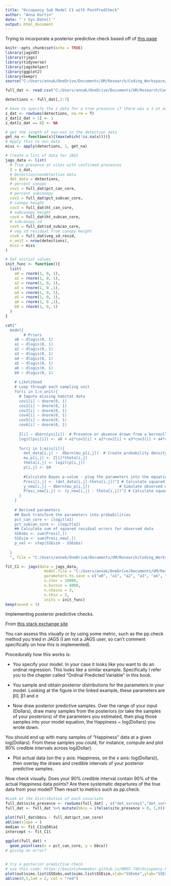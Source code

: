 ```yaml
---
title: "Occupancy Sub Model C1 with PostPredCheck"
author: "Anna Kurtin"
date: "`r Sys.Date()`"
output: html_document
---
```


Trying to incorporate a posterior predictive check based off of [this page](https://kevintshoemaker.github.io/NRES-746/Occupancy.html#Example:_Single_Species_-_Single_Season_Occupancy_Analysis_using_%E2%80%9CJAGS%E2%80%9D_in_R)

```r
knitr::opts_chunk$set(echo = TRUE)
library(jagsUI)
library(rjags)
library(tidyverse)
library(jagshelper)
library(ggplot2)
library(beepr)
source("C:/Users/annak/OneDrive/Documents/UM/Research/Coding_Workspace/Cuckoo-Research/R_Scripts/5_Visualization/Create_HexCodes_CuckooColorBlind.R")
```

```r
full_dat <- read.csv("C:/Users/annak/OneDrive/Documents/UM/Research/Coding_Workspace/Cuckoo-Research/Data/Habitat_Model_Covariates/Occupancy_Covariates/DetHist_VegCovs_Scaled_7-24.csv")

detections <- full_dat[,2:7]

# Have to specify the z data for a true presence if there was a 1 at any time 
z_dat <- rowSums(detections, na.rm = T)
z_dat[z_dat > 1] <- 1
z_dat[z_dat == 0] <- NA

# get the length of non-nas in the detection data
get_na <- function(x){(max(which(!is.na(x))))}
# Apply this to our data
miss <- apply(detections, 1, get_na)
```


```R
# Create a list of data for JAGS
jags_data <- list(
  # True presence at sites with confirmed presences
  Z = z_dat,
  # Detection/nondetection data
  det_data = detections,
  # percent canopy
  cov1 = full_dat$pct_can_core,
  # percent subcanopy
  cov2 = full_dat$pct_subcan_core,
  # canopy height
  cov3 = full_dat$ht_can_core,
  # subcanopy height
  cov4 = full_dat$ht_subcan_core,
  # subcanopy sd
  cov5 = full_dat$sd_subcan_core,
  # veg sd residual from canopy height
  cov6 = full_dat$veg_sd_resid,
  n_unit = nrow(detections),
  miss = miss
)

# Set initial values 
init_func <- function(){
  list(
    a0 = rnorm(1, 0, 1),
    a1 = rnorm(1, 0, 1),
    a2 = rnorm(1, 0, 1),
    a3 = rnorm(1, 0 ,1),
    a4 = rnorm(1, 0, 1),
    a5 = rnorm(1, 0, 1),
    a6 = rnorm(1, 0 ,1),
    b0 = rnorm(1, 0, 1)
  )
}
```

```R
cat("
  model{
        # Priors
    a0 ~ dlogis(0, 1)
    a1 ~ dlogis(0, 1)
    a2 ~ dlogis(0, 1)
    a3 ~ dlogis(0, 1)
    a4 ~ dlogis(0, 1)
    a5 ~ dlogis(0, 1)
    a6 ~ dlogis(0, 1)
    b0 ~ dlogis(0, 1)
  
    # Likelihood
    # Loop through each sampling unit
    for(i in 1:n_unit){
      # Impute missing habitat data
      cov1[i] ~ dnorm(0, 1)
      cov2[i] ~ dnorm(0, 1)
      cov3[i] ~ dnorm(0, 1)
      cov4[i] ~ dnorm(0, 1)
      cov5[i] ~ dnorm(0, 1)
      cov6[i] ~ dnorm(0, 1)
  
      Z[i] ~ dbern(psi[i])  # Presence or absence drawn from a bernoulli distribution with occupancy probability psi  
      logit(psi[i]) <- a0 + a1*cov1[i] + a2*cov2[i] + a3*cov3[i] + a4*cov4[i] + a5*cov5[i] + a6*cov6[i]
      
      for(j in 1:miss[i]){
        det_data[i,j] ~  dbern(mu_p[i,j])  # Create probability density drawn for each site
        mu_p[i,j] <- Z[i]*theta[i,j]
        theta[i,j] <- logit(p[i,j])
        p[i,j] <- b0
        
        #Calculate Bayes p-value - plug the parameters into the equation for each sample of the posterior and use this to create new observations
        Presi[i,j] <- (det_data[i,j]-theta[i,j])^2 # Calculate squared residual of observed data
        y_new[i,j] ~ dbern(mu_p[i,j])             # Simulate observed data
        Presi_new[i,j] <- (y_new[i,j] - theta[i,j])^2 # Calculate squared residual error of simulated data
      }
    }
    
    # Derived parameters
    ## Back transform the parameters into probabilities
    pct_can_core <- ilogit(a1)
    pct_subcan_core <- ilogit(a2)
    ## Calculate sum of squared residual errors for observed data
    SSEobs <- sum(Presi[,])
    SSEsim <- sum(Presi_new[,])
    p_val <- step(SSEsim - SSEobs)  
  
  }
  ", file = "C:/Users/annak/OneDrive/Documents/UM/Research/Coding_Workspace/Cuckoo-Research/R_Scripts/2_Analyses/Habitat_Chapter/Occupancy_Submodel/Model_Structure_Files/JAGS_HabOccModC1-ppcheck.txt")

```

```R
fit_C1 <- jags(data = jags_data, 
                 model.file = "C:/Users/annak/OneDrive/Documents/UM/Research/Coding_Workspace/Cuckoo-Research/R_Scripts/2_Analyses/Habitat_Chapter/Occupancy_Submodel/Model_Structure_Files/JAGS_HabOccModC1-ppcheck.txt",
                 parameters.to.save = c("a0", "a1", "a2", "a3", "a4", "a5", "a6", "b0", "p_val","SSEobs", "SSEsim"),
                 n.iter = 10000, 
                 n.burnin = 4000, 
                 n.chains = 3,
                 n.thin = 2,
                 inits = init_func)
beep(sound = 3)
```


Implementing posterior predictive checks. 

From [this stack exchange site](https://stats.stackexchange.com/questions/174280/what-is-posterior-predictive-check-and-how-i-can-do-that-in-r)

You can assess this visually or by using some metric, such as the pp.check method you tried in JAGS (I am not a JAGS user, so can't comment specifically on how this is implemented).

Procedurally how this works is:

* You specify your model. In your case it looks like you want to do an ordinal regression. This looks like a similar example. Specifically I refer you to the chapter called "Ordinal Predicted Variable" in this book.

* You sample and obtain posterior distributions for the parameters in your model. Looking at the figure in the linked example, these parameters are β0, β1 and σ

* Now draw posterior predictive samples. Over the range of your input (Dollars), draw many samples from the posteriors (or take the samples of your posteriors) of the parameters you estimated, then plug those samples into your model equation, the Happiness ~ log(Dollars) you wrote down.

You should end up with many samples of "Happiness" data at a given log(Dollars). From these samples you could, for instance, compute and plot 90% credible intervals across log(Dollar).

* Plot actual data (on the y axis: Happiness, on the x axis: log(Dollars)), then overlay the draws and credible intervals of your posterior predictive samples.

Now check visually. Does your 90% credible interval contain 90% of the actual Happiness data points? Are there systematic departures of the true data from your model? Then resort to metrics such as pp.check.

```R
#Look at the distribution of each covariate
full_dat$site_presence <- rowSums(full_dat[ , c("det_survey1","det_survey2", "det_survey3", "det_survey4", "det_survey5", "det_survey6")], na.rm = TRUE)
full_dat <- full_dat %>% mutate(bbcu = ifelse(site_presence > 0, 1,0))

plot(full_dat$bbcu ~ full_dat$pct_can_core)
abline(slope = )
median <- fit_C1$q50$a1
intercept <- fit_C1$
  
ggplot(full_dat) +
  geom_point(aes(x = pct_can_core, y = bbcu))
# giving an error?


# try a posterior predictive check
# use this code: https://kevintshoemaker.github.io/NRES-746/Occupancy.html
plot(out$sims.list$SSEobs,out$sims.list$SSEsim,xlab="SSEobs",ylab="SSEsim")
abline(0,1,lwd = 2, col = "red")

```
